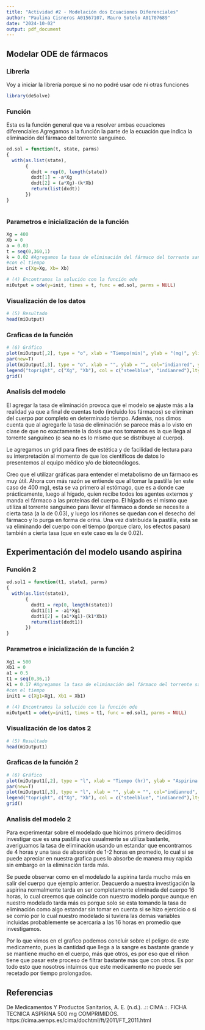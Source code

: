 ```yaml
---
title: "Actividad #2 - Modelación dos Ecuaciones Diferenciales"
author: "Paulina Cisneros A01567107, Mauro Sotelo A01707689"
date: "2024-10-02"
output: pdf_document
---
```


## Modelar ODE de fármacos

### Libreria

Voy a iniciar la librería porque si no no podré usar ode ni otras funciones

```r
library(deSolve)
```

### Función

Esta es la función general que va a resolver ambas ecuaciones diferenciales Agregamos a la función la parte de la ecuación que indica la eliminación del fármaco del torrente sanguíneo.

```r
ed.sol = function(t, state, parms)
{
  with(as.list(state),
       {
         dxdt = rep(0, length(state))
         dxdt[1] = -a*Xg
         dxdt[2] = (a*Xg)-(k*Xb)
         return(list(dxdt))
       })
}
 
```

### Parametros e inicialización de la función

```r
Xg = 400
Xb = 0
a = 0.03
t = seq(0,360,1)
k = 0.02 #Agregamos la tasa de eliminación del fármaco del torrente sanguíneo
#con el tiempo
init = c(Xg=Xg, Xb= Xb)

# (4) Encontramos la solución con la función ode
miOutput = ode(y=init, times = t, func = ed.sol, parms = NULL)
```

### Visualización de los datos

```r
# (5) Resultado
head(miOutput)
```

### Graficas de la función

```r
# (6) Gráfico
plot(miOutput[,2], type = "o", xlab = "Tiempo(min)", ylab = "(mg)", ylim=c(0,400), col="steelblue", main="Ejemplo Metabolismo Fármacos")
par(new=T)
plot(miOutput[,3], type = "o", xlab = "", ylab = "", col="indianred", ylim=c(0,400))
legend("topright", c("Xg", "Xb"), col = c("steelblue", "indianred"),lty=1)
grid()
```

### Analisis del modelo

El agregar la tasa de eliminación provoca que el modelo se ajuste más a la realidad ya que a final de cuentas todo (incluido los fármacos) se eliminan del cuerpo por completo en determinado tiempo. Además, nos dimos cuenta que al agregarle la tasa de eliminación se parece más a lo visto en clase de que no exactamente la dosis que nos tomamos es la que llega al torrente sanguíneo (o sea no es lo mismo que se distribuye al cuerpo).

Le agregamos un grid para fines de estética y de facilidad de lectura para su interpretación al momento de que los científicos de datos lo presentemos al equipo médico y/o de biotecnólogos.

Creo que el utilizar gráficas para entender el metabolismo de un fármaco es muy útil. Ahora con más razón se entiende que al tomar la pastilla (en este caso de 400 mg), esta se va primero al estómago, que es a donde cae prácticamente, luego al hígado, quien recibe todos los agentes externos y manda el fármaco a las proteínas del cuerpo. El hígado es el mismo que utiliza al torrente sanguíneo para llevar el fármaco a donde se necesite a cierta tasa (a la de 0.03), y luego los riñones se quedan con el desecho del fármaco y lo purga en forma de orina. Una vez distribuida la pastilla, esta se va eliminando del cuerpo con el tiempo (porque claro, los efectos pasan) también a cierta tasa (que en este caso es la de 0.02).

## Experimentación del modelo usando aspirina

### Función 2

```r
ed.sol1 = function(t1, state1, parms)
{
  with(as.list(state1),
       {
         dxdt1 = rep(0, length(state1))
         dxdt1[1] = -a1*Xg1
         dxdt1[2] = (a1*Xg1)-(k1*Xb1)
         return(list(dxdt1))
       })
}
```

### Parametros e inicialización de la función 2

```r
Xg1 = 500
Xb1 = 0
a1 = 0.5
t1 = seq(0,36,1)
k1 = 0.17 #Agregamos la tasa de eliminación del fármaco del torrente sanguíneo
#con el tiempo
init1 = c(Xg1=Xg1, Xb1 = Xb1)

# (4) Encontramos la solución con la función ode
miOutput1 = ode(y=init1, times = t1, func = ed.sol1, parms = NULL)
```

### Visualización de los datos 2

```r
# (5) Resultado
head(miOutput1)
```

### Graficas de la función 2

```r
# (6) Gráfico
plot(miOutput1[,2], type = "l", xlab = "Tiempo (hr)", ylab = "Aspirina (mg)", ylim=c(0,500), col="steelblue", main="Metabolismo de una dosis de asipira (500mg) a lo largo de 36h")
par(new=T)
plot(miOutput1[,3], type = "l", xlab = "", ylab = "", col="indianred", ylim=c(0,500))
legend("topright", c("Xg", "Xb"), col = c("steelblue", "indianred"),lty=1)
grid()
```

### Analisis del modelo 2

Para experimentar sobre el modelado que hicimos primero decidimos investigar que es una pastilla que usualmente se utiliza bastante, averiguamos la tasa de eliminación usando un estandar que encontramos de 4 horas y una tasa de absorsión de 1-2 horas en promedio, lo cual si se puede apreciar en nuestra grafica pues lo absorbe de manera muy rapida sin embargo en la eliminación tarda más.

Se puede observar como en el modelado la aspirina tarda mucho más en salir del cuerpo que ejemplo anterior. Deacuerdo a nuestra investigación la aspirina normalmente tarda en ser completamente eliminada del cuerpo 16 horas, lo cual creemos que coincide con nuestro modelo porque aunque en nuestro modelado tarda más es porque solo se esta tomando la tasa de eliminación como algo estandar sin tomar en cuenta si se hizo ejercicio o si se comio por lo cual nuestro modelado si tuviera las demas variables incluidas probablemente se acercaria a las 16 horas en promedio que investigamos.

Por lo que vimos en el grafico podemos concluir sobre el peligro de este medicamento, pues la cantidad que llega a la sangre es bastante grande y se mantiene mucho en el cuerpo, más que otros, es por eso que el riñon tiene que pasar este proceso de filtrar bastante más que con otros. Es por todo esto que nosotros intuimos que este medicamento no puede ser recetado por tiempo prolongados.

## Referencias

De Medicamentos Y Productos Sanitarios, A. E. (n.d.). .:: CIMA ::. FICHA TECNICA ASPIRINA 500 mg COMPRIMIDOS. https://cima.aemps.es/cima/dochtml/ft/2011/FT_2011.html
